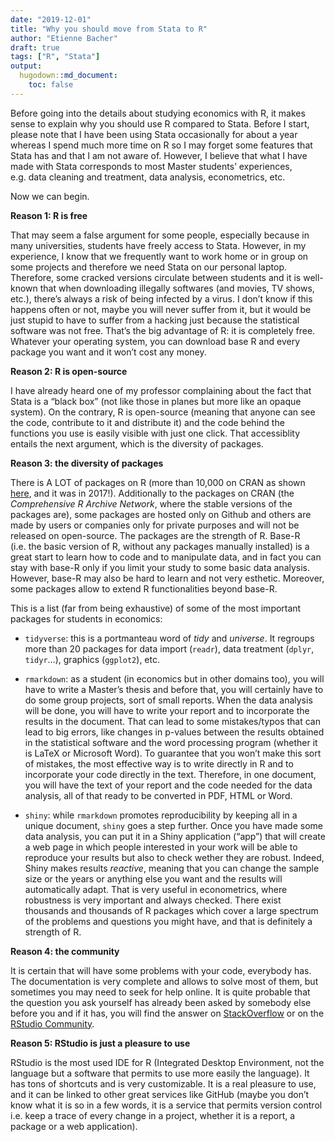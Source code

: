 ```yaml
---
date: "2019-12-01"
title: "Why you should move from Stata to R"
author: "Etienne Bacher"
draft: true
tags: ["R", "Stata"]
output: 
  hugodown::md_document:
    toc: false
---
```


Before going into the details about studying economics with R, it makes sense to explain why you should use R compared to Stata. Before I start, please note that I have been using Stata occasionally for about a year whereas I spend much more time on R so I may forget some features that Stata has and that I am not aware of. However, I believe that what I have made with Stata corresponds to most Master students' experiences, e.g. data cleaning and treatment, data analysis, econometrics, etc.

Now we can begin.

**Reason 1: R is free**

That may seem a false argument for some people, especially because in many universities, students have freely access to Stata. However, in my experience, I know that we frequently want to work home or in group on some projects and therefore we need Stata on our personal laptop. Therefore, some cracked versions circulate between students and it is well-known that when downloading illegally softwares (and movies, TV shows, etc.), there's always a risk of being infected by a virus. I don't know if this happens often or not, maybe you will never suffer from it, but it would be just stupid to have to suffer from a hacking just because the statistical software was not free. That's the big advantage of R: it is completely free. Whatever your operating system, you can download base R and every package you want and it won't cost any money.

**Reason 2: R is open-source**

I have already heard one of my professor complaining about the fact that Stata is a "black box" (not like those in planes but more like an opaque system). On the contrary, R is open-source (meaning that anyone can see the code, contribute to it and distribute it) and the code behind the functions you use is easily visible with just one click. That accessiblity entails the next argument, which is the diversity of packages.

**Reason 3: the diversity of packages**

There is A LOT of packages on R (more than 10,000 on CRAN as shown [here](https://blog.revolutionanalytics.com/2017/01/cran-10000.html), and it was in 2017!). Additionally to the packages on CRAN (the *Comprehensive R Archive Network*, where the stable versions of the packages are), some packages are hosted only on Github and others are made by users or companies only for private purposes and will not be released on open-source. The packages are the strength of R. Base-R (i.e. the basic version of R, without any packages manually installed) is a great start to learn how to code and to manipulate data, and in fact you can stay with base-R only if you limit your study to some basic data analysis. However, base-R may also be hard to learn and not very esthetic. Moreover, some packages allow to extend R functionalities beyond base-R. 

This is a list (far from being exhaustive) of some of the most important packages for students in economics:

+ `tidyverse`: this is a portmanteau word of *tidy* and *universe*. It regroups more than 20 packages for data import (`readr`), data treatment (`dplyr`, `tidyr`...), graphics (`ggplot2`), etc.

+ `rmarkdown`: as a student (in economics but in other domains too), you will have to write a Master's thesis and before that, you will certainly have to do some group projects, sort of small reports. When the data analysis will be done, you will have to write your report and to incorporate the results in the document. That can lead to some mistakes/typos that can lead to big errors, like changes in p-values between the results obtained in the statistical software and the word processing program (whether it is LaTeX or Microsoft Word). To guarantee that you won't make this sort of mistakes, the most effective way is to write directly in R and to incorporate your code directly in the text. Therefore, in one document, you will have the text of your report and the code needed for the data analysis, all of that ready to be converted in PDF, HTML or Word.

+ `shiny`: while `rmarkdown` promotes reproducibility by keeping all in a unique document, `shiny` goes a step further. Once you have made some data analysis, you can put it in a Shiny application ("app") that will create a web page in which people interested in your work will be able to reproduce your results but also to check wether they are robust. Indeed, Shiny makes results *reactive*, meaning that you can change the sample size or the years or anything else you want and the results will automatically adapt. That is very useful in econometrics, where robustness is very important and always checked.
There exist thousands and thousands of R packages which cover a large spectrum of the problems and questions you might have, and that is definitely a strength of R.

**Reason 4: the community**

It is certain that will have some problems with your code, everybody has. The documentation is very complete and allows to solve most of them, but sometimes you may need to seek for help online. It is quite probable that the question you ask yourself has already been asked by somebody else before you and if it has, you will find the answer on [StackOverflow](https://stackoverflow.com/questions/tagged/r) or on the [RStudio Community](https://community.rstudio.com/).

**Reason 5: RStudio is just a pleasure to use**

RStudio is the most used IDE for R (Integrated Desktop Environment, not the language but a software that permits to use more easily the language). It has tons of shortcuts and is very customizable. It is a real pleasure to use, and it can be linked to other great services like GitHub (maybe you don't know what it is so in a few words, it is a service that permits version control i.e. keep a trace of every change in a project, whether it is a report, a package or a web application). 





